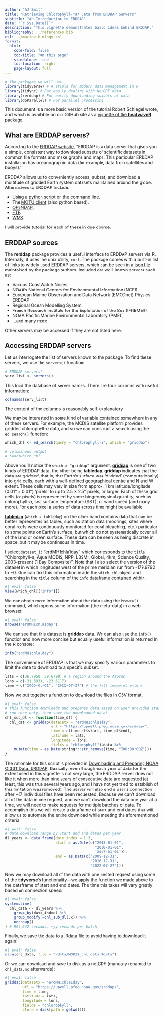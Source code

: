 ```yaml
---
author: "AJ Smit"
title: "Retrieving Chlorophyll-*a* Data from ERDDAP Servers"
subtitle: "An Introduction to ERDDAP"
date: "`r Sys.Date()`"
description: "This vignette demonstrates basic ideas behind ERDDAP."
bibliography: ../references.bib
csl: ../marine-biology.csl
format:
  html:
    code-fold: false
    toc-title: "On this page"
    standalone: true
    toc-location: right
    page-layout: full
---
```


```r
# The packages we will use
library(tidyverse) # A staple for modern data management in R
library(tidync) # For easily dealing with NetCDF data
library(rerddap) # For easily downloading subsets of data
library(doParallel) # For parallel processing
```

This document is a more basic version of the tutorial Robert Schlegel wrote, and which is available on our GitHub site as a [vignette of the **heatwaveR**](https://robwschlegel.github.io/heatwaveR/articles/OISST_preparation.html) package.

## What are ERDDAP servers?

According to the [ERDDAP website](https://coastwatch.pfeg.noaa.gov/erddap/index.html), "ERDDAP is a data server that gives you a simple, consistent way to download subsets of scientific datasets in common file formats and make graphs and maps. This particular ERDDAP installation has oceanographic data (for example, data from satellites and buoys)."

ERDDAP allows us to conveniently access, subset, and download a multitude of gridded Earth system datasets maintained around the globe. Alternatives to ERDDAP include:

* Using a [python script](https://tangledbank.netlify.app/vignettes/alt_method.html) on the command line.
* The [MOTU client](https://help.marine.copernicus.eu/en/articles/4682997-what-are-the-advantages-of-the-subsetter-download-mechanism) (also python based).
* [OPeNDAP](https://help.marine.copernicus.eu/en/articles/6522070-what-is-opendap-and-how-to-access-copernicus-marine-data).
* [FTP](https://help.marine.copernicus.eu/en/articles/4683022-what-are-the-advantages-of-the-file-transfer-protocol-ftp-data-access-service).
* [WMS](WMS).

I will provide tutorial for each of these in due course.

## ERDDAP sources

The **rerddap** package provides a useful interface to ERDDAP servers via R. Internally, it uses the unix utility, `curl`. The package comes with a built-in list of links to widely used ERDDAP servers, which can be seen in a [json file](https://irishmarineinstitute.github.io/awesome-erddap/erddaps.json) maintained by the package authors. Included are well-known servers such as:

-   Various CoastWatch Nodes
-   NOAA's National Centers for Environmental Information (NCEI)
-   European Marine Observation and Data Network (EMODnet) Physics
    ERDDAP
-   Regional Ocean Modelling System
-   French Research Institute for the Exploitation of the Sea (IFREMER)
-   NOAA Pacific Marine Environmental Laboratory (PMEL)
-   ...and many more

Other servers may be accessed if they are not listed here.

## Accessing ERDDAP servers

Let us interrogate the list of servers known to the package. To find these servers, we use the `servers()` function:

```r
# ERDDAP servers?
serv_list <- servers()
```

This load the database of server names. There are four columns with useful information:

```r
colnames(serv_list)
```

The content of the columns is reasonably self-explanatory.

We may be interested in some kind of variable contained somewhere in any of these servers. For example, the MODIS satellite platform provides gridded chlorophyll-*a* data, and so we can construct a search using the `ed_search()` function:

```r
which_chl <- ed_search(query = "chlorophyll-a", which = "griddap")

# voluminous output
# head(which_chl)
```

Above you'll notice the `which = "griddap"` argument. [**griddap**](https://coastwatch.pfeg.noaa.gov/erddap/griddap/documentation.html) is one of two kinds of ERDDAP data, the other being **tabledap**. **griddap** indicates that the data are *gridded*, that is, that Earth's surface was 'divided` (computationally) into grid cells, each with a well-defined geographical centre and N and W extent. These cells may vary in size from approx. 1 km latitude/longitude (0.01° × 0.01°) 'pixels' to up to 2.5 × 2.5° pixels, or larger. Each of these grid cells (or pixels) is represented by some biogeophysical quantity, such as chlorophyll-*a*, sea surface temperature (SST), or wind speed (and many more). For each pixel a series of data across time might be available.

[**tabledap**](https://coastwatch.pfeg.noaa.gov/erddap/tabledap/documentation.html) (`which = tabledap`) on the other hand contains data that can be better represented as tables, such as station data (moorings, sites where coral reefs were continuously monitored for coral bleaching, etc.) particular to some points on Earth's surface, but which do not systematically cover all of the land or ocean surface. These data can be seen as being discrete in space, but it may be continuous in time.

I select `dataset_id` "erdMH1chla1day" which corresponds to the `title` "Chlorophyll-a, Aqua MODIS, NPP, L3SMI, Global, 4km, Science Quality, 2003-present (1 Day Composite)". Note that I also select the version of the dataset in which longitudes west of the prime meridian run from -179.9792 to ~0. One can find this information inside the `which_chl` object and searching in the `title` column of the `info` dataframe contained within. 

```r
#| eval: false
View(which_chl[["info"]])
```

We can obtain more information about the data using the `browse()` command, which opens some information (the meta-data) in a web browser:

```r
#| eval: false
browse('erdMH1chla1day')
```

We can see that this dataset is **griddap** data. We can also use the `info()` function and now more concise but equally useful information is returned in the R console:

```r
info("erdMH1chla1day")
```

The convenience of ERDDAP is that we may specify various parameters to limit the data to download to a specific subset.

```r
lats = c(36.7950, 39.6790) # a region around the Azores
lons = c(-31.5933, -23.6177)
time = c("2003-01-01", "2022-07-27") # the full temporal extent
```

Now we put together a function to download the files in CSV format. 

```r
#| eval: false
# this function downloads and prepares data based on user provided start and end dates
# run once only, then save the downloaded data!
chl_sub_dl <- function(time_df) {
  chl_dat <- griddap(datasetx = "erdMH1chla1day", 
                     url = "https://upwell.pfeg.noaa.gov/erddap/", 
                     time = c(time_df$start, time_df$end),
                     latitude = lats,
                     longitude = lons,
                     fields = "chlorophyll")$data %>% 
    mutate(time = as.Date(stringr::str_remove(time, "T00:00:00Z")))
}
```

The rationale for this script is provided in [Downloading and Preparing NOAA OISST Data: ERDDAP](../vignettes/prep_NOAA_OISST.qmd). Basically, even though each year of data for the extent used in this vignette is not very large, the ERDDAP server does not like it when more than nine years of consecutive data are requested (at least, this was true several years ago, and I have not yet tried to establish of this limitation was removed). The server will also end a user's connection after ~17 individual files have been requested. Because we can’t download all of the data in one request, and we can’t download the data one year at a time, we will need to make requests for multiple batches of data. To accomplish this we will create a dataframe of start and end dates that will allow us to automate the entire download while meeting the aforementioned criteria. 

```r
#| eval: false
# date download range by start and end dates per year
dl_years <- data.frame(date_index = 1:3,
                       start = as.Date(c("2003-01-01",
                                         "2010-01-01",
                                         "2017-01-01")),
                       end = as.Date(c("2009-12-31",
                                       "2016-12-31",
                                       "2022-07-27")))
```

Now we may download all of the data with one nested request using some of the **tidyverse**'s functionality---we apply the function we made above to the dataframe of start and end dates. The time this takes will vary greatly based on connection speed:

```r
#| eval: false
system.time(
  chl_data <- dl_years %>% 
    group_by(date_index) %>% 
    group_modify(~chl_sub_dl(.x)) %>% 
    ungroup()
) # 997.642 seconds, ~yy seconds per batch
```

Finally, we save the data to a .Rdata file to avoid having to download it again:

```r
#| eval: false
save(chl_data, file = "/data/MODIS_chl_data.Rdata")
```

Or we can download and save to disk as a netCDF (manually renamed to
`chl_data.nc` afterwards):

```r
#| eval: false
griddap(datasetx = "erdMH1chla1day", 
        url = "https://upwell.pfeg.noaa.gov/erddap/", 
        time = time,
        latitude = lats,
        longitude = lons,
        fields = "chlorophyll",
        store = disk(path = getwd()))
```


